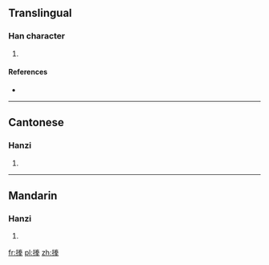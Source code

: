 ==Translingual==

===Han character===
{{Han char|rn=64|rad=手|as=10|sn=13|four=|canj=手火手手 (QFQQ)|ids=⿰[[扌]][[拳]]}}

# {{defn|Han|sort=手10}}

====References====
* {{Han ref|kx=0449.030|dkj=12544|hdz=31933.030|uh=643C|ud=25660}}

----

==Cantonese==

===Hanzi===
{{yue-hanzi|jyut=}}

# {{defn|lang=yue|sort=手10}}

----

==Mandarin==

===Hanzi===
{{cmn-hanzi|pin=[[quán]] ([[quan2]])|wg=ch'üan<sup>2</sup>}}

# {{defn|lang=cmn|sort=手10}}

[[fr:搼]]
[[pl:搼]]
[[zh:搼]]